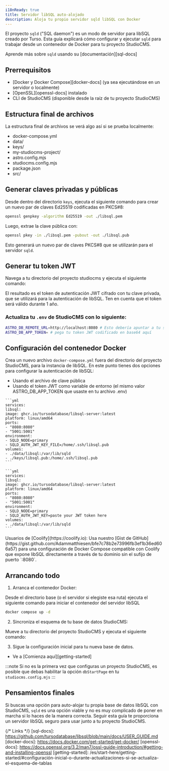 ```yaml
---
i18nReady: true
title: Servidor libSQL auto-alojado
description: Aloja tu propio servidor sqld libSQL con Docker
---
```



El proyecto `sqld` ("SQL daemon") es un modo de servidor para libSQL creado por Turso. Esta guía explicará cómo configurar y ejecutar `sqld` para trabajar desde un contenedor de Docker para tu proyecto StudioCMS.

<ReadMore>Aprende más sobre `sqld` usando su [documentación][sql-docs]</ReadMore>

## Prerrequisitos

- [Docker y Docker Compose][docker-docs] (ya sea ejecutándose en un servidor o localmente)
- [OpenSSL][openssl-docs] instalado
- CLI de StudioCMS (disponible desde la raíz de tu proyecto StudioCMS)

## Estructura final de archivos

La estructura final de archivos se verá algo así si se prueba localmente:

<FileTree>

  - docker-compose.yml
  - data/
  - keys/
  - my-studiocms-project/
  - astro.config.mjs
  - studiocms.config.mjs
  - package.json
  - src/

</FileTree>

## Generar claves privadas y públicas

Desde dentro del directorio `keys`, ejecuta el siguiente comando para crear un nuevo par de claves Ed25519 codificadas en PKCS#8:
```bash  
openssl genpkey -algorithm Ed25519 -out ./libsql.pem  
```  

Luego, extrae la clave pública con:

```bash
openssl pkey -in ./libsql.pem -pubout -out ./libsql.pub
```

Esto generará un nuevo par de claves PKCS#8 que se utilizarán para el servidor `sqld`.

## Generar tu token JWT

Navega a tu directorio del proyecto studiocms y ejecuta el siguiente comando:

<PackageManagers pkg='studiocms' type='run' args='crypto gen-jwt "../keys/libsql.pem" -c "iss=admin" -e 31556926' />

El resultado es el token de autenticación JWT cifrado con tu clave privada, que se utilizará para la autenticación de libSQL. Ten en cuenta que el token será válido durante 1 año.

### Actualiza tu `.env` de StudioCMS con lo siguiente:

```sh
ASTRO_DB_REMOTE_URL=http://localhost:8080 # Esto debería apuntar a tu servidor docker/sistema local
ASTRO_DB_APP_TOKEN= # pega tu token JWT codificado en base64 aquí
```

## Configuración del contenedor Docker

Crea un nuevo archivo `docker-compose.yml` fuera del directorio del proyecto StudioCMS, para la instancia de libSQL. En este punto tienes dos opciones para configurar la autenticación de libSQL:

- Usando el archivo de clave pública
- Usando el token JWT como variable de entorno (el mismo valor ASTRO_DB_APP_TOKEN que usaste en tu archivo .env)

<Tabs>

  <TabItem label="Archivo de clave pública">

    ```yml
    services:
    libsql:
    image: ghcr.io/tursodatabase/libsql-server:latest
    platform: linux/amd64
    ports:
    - "8080:8080"
    - "5001:5001"
    environment:
    - SQLD_NODE=primary
    - SQLD_AUTH_JWT_KEY_FILE=/home/.ssh/libsql.pub
    volumes:
    - ./data/libsql:/var/lib/sqld
    - ./keys/libsql.pub:/home/.ssh/libsql.pub
    ```

  </TabItem>

  <TabItem label="Token JWT">

    ```yml
    services:
    libsql:
    image: ghcr.io/tursodatabase/libsql-server:latest
    platform: linux/amd64
    ports:
    - "8080:8080"
    - "5001:5001"
    environment:
    - SQLD_NODE=primary
    - SQLD_AUTH_JWT_KEY=paste your JWT token here
    volumes:
    - ./data/libsql:/var/lib/sqld
    ```

  </TabItem>

</Tabs>

<Aside type="note" title="¿Desplegando en Coolify?">
  Usuarios de [Coolify](https://coolify.io): Usa nuestro [Gist de GitHub](https://gist.github.com/Adammatthiesen/bfe7c78b2e73996fb3ef1b36ed606a57) para una configuración de Docker Compose compatible con Coolify que expone libSQL directamente a través de tu dominio sin el sufijo de puerto `:8080`.
</Aside>

## Arrancando todo

<Steps>

  1. Arranca el contenedor Docker:

  Desde el directorio base (o el servidor si elegiste esa ruta) ejecuta el siguiente comando para iniciar el contenedor del servidor libSQL

  ```sh
  docker compose up -d
  ```

  2. Sincroniza el esquema de tu base de datos StudioCMS:

  Mueve a tu directorio del proyecto StudioCMS y ejecuta el siguiente comando:

  <PackageManagers type="exec" args="astro db push --remote" />

  3. Sigue la configuración inicial para tu nueva base de datos.

  - Ve a [Comienza aquí][getting-started]

  :::note
  Si no es la primera vez que configuras un proyecto StudioCMS, es posible que debas habilitar la opción `dbStartPage` en tu `studiocms.config.mjs`
  :::

</Steps>

## Pensamientos finales

Si buscas una opción para auto-alojar tu propia base de datos libSQL con StudioCMS, `sqld` es una opción viable y no es muy complicado de poner en marcha si lo haces de la manera correcta. Seguir esta guía te proporciona un servidor libSQL seguro para usar junto a tu proyecto StudioCMS.


{/* Links */}
[sql-docs]: https://github.com/tursodatabase/libsql/blob/main/docs/USER_GUIDE.md
[docker-docs]: https://docs.docker.com/get-started/get-docker/
[openssl-docs]: https://docs.openssl.org/3.2/man7/ossl-guide-introduction/#getting-and-installing-openssl
[getting-started]: /es/start-here/getting-started/#configuración-inicial-o-durante-actualizaciones-si-se-actualiza-el-esquema-de-tablas